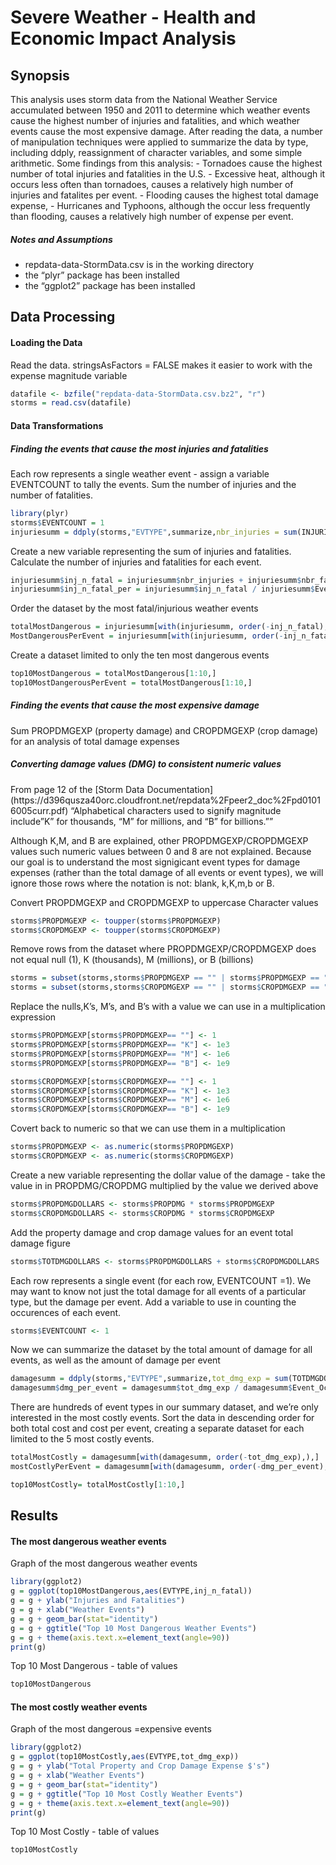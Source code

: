 Severe Weather - Health and Economic Impact Analysis
====================================================

## Synopsis
This analysis uses storm data from the National Weather Service accumulated between 1950 and 2011 to determine which weather events cause the highest number of injuries and fatalities, and which weather events cause the most expensive damage. After reading the data, a number of manipulation techniques were applied to summarize the data by type, including ddply, reassignment of character variables, and some simple arithmetic. 
Some findings from this analysis:
-  Tornadoes cause the highest number of total injuries and fatalities in the U.S.
-  Excessive heat, although it occurs less often than tornadoes, causes a relatively high number of injuries and fatalites per event.
-  Flooding causes the highest total damage expense, 
-  Hurricanes and Typhoons, although the occur less frequently than flooding, causes a relatively high number of expense per event.  

#####  Notes and Assumptions
- repdata-data-StormData.csv is in the working directory
- the "plyr" package has been installed
- the "ggplot2" package has been installed

## Data Processing

#### Loading the Data

Read the data.  stringsAsFactors = FALSE makes it easier to work with the expense magnitude variable
```r
datafile <- bzfile("repdata-data-StormData.csv.bz2", "r")
storms = read.csv(datafile)
```

#### Data Transformations

##### Finding the events that cause the most injuries and fatalities
Each row represents a single weather event - assign a variable EVENTCOUNT to tally the events.  Sum the number of injuries and the number of fatalities.
```r
library(plyr)
storms$EVENTCOUNT = 1
injuriesumm = ddply(storms,"EVTYPE",summarize,nbr_injuries = sum(INJURIES),nbr_fatalities = sum(FATALITIES),Event_Occurrences = sum(EVENTCOUNT))
```

Create a new variable representing the sum of injuries and fatalities.  Calculate the number of injuries and fatalities for each event. 
```r
injuriesumm$inj_n_fatal = injuriesumm$nbr_injuries + injuriesumm$nbr_fatalities
injuriesumm$inj_n_fatal_per = injuriesumm$inj_n_fatal / injuriesumm$Event_Occurrences
```

Order the dataset by the most fatal/injurious weather events
```r
totalMostDangerous = injuriesumm[with(injuriesumm, order(-inj_n_fatal),),]
MostDangerousPerEvent = injuriesumm[with(injuriesumm, order(-inj_n_fatal_per),),]
```

Create a dataset limited to only the ten most dangerous events
```r
top10MostDangerous = totalMostDangerous[1:10,]
top10MostDangerousPerEvent = totalMostDangerous[1:10,]
```

##### Finding the events that cause the most expensive damage

Sum PROPDMGEXP (property damage) and CROPDMGEXP (crop damage) for an analysis of total damage expenses

##### Converting damage values (DMG) to consistent numeric values 
From page 12 of the [Storm Data Documentation] (https://d396qusza40orc.cloudfront.net/repdata%2Fpeer2_doc%2Fpd01016005curr.pdf) "Alphabetical characters used to signify magnitude include "K" for thousands, "M" for millions, and "B" for billions.""

Although K,M, and B are explained, other PROPDMGEXP/CROPDMGEXP values such numeric values between 0 and 8 are not explained.  Because our goal is to understand the most signigicant event types for damage expenses (rather than the total damage of all events or event types), we will ignore those rows where the notation is not: blank, k,K,m,b or B. 

Convert PROPDMGEXP and CROPDMGEXP to uppercase Character values
```r
storms$PROPDMGEXP <- toupper(storms$PROPDMGEXP)
storms$CROPDMGEXP <- toupper(storms$CROPDMGEXP)
```

Remove rows from the dataset where PROPDMGEXP/CROPDMGEXP does not equal null (1), K (thousands), M (millions), or B (billions)
```r
storms = subset(storms,storms$PROPDMGEXP == "" | storms$PROPDMGEXP == "K" | storms$PROPDMGEXP == "M"  | storms$PROPDMGEXP == "B")
storms = subset(storms,storms$CROPDMGEXP == "" | storms$CROPDMGEXP == "K" | storms$CROPDMGEXP == "M"  | storms$CROPDMGEXP == "B")
```

Replace the nulls,K's, M's, and B's with a value we can use in a multiplication expression
```r
storms$PROPDMGEXP[storms$PROPDMGEXP== ""] <- 1
storms$PROPDMGEXP[storms$PROPDMGEXP== "K"] <- 1e3
storms$PROPDMGEXP[storms$PROPDMGEXP== "M"] <- 1e6
storms$PROPDMGEXP[storms$PROPDMGEXP== "B"] <- 1e9

storms$CROPDMGEXP[storms$CROPDMGEXP== ""] <- 1
storms$CROPDMGEXP[storms$CROPDMGEXP== "K"] <- 1e3
storms$CROPDMGEXP[storms$CROPDMGEXP== "M"] <- 1e6
storms$CROPDMGEXP[storms$CROPDMGEXP== "B"] <- 1e9
```

Covert back to numeric so that we can use them in a multiplication
```r
storms$PROPDMGEXP <- as.numeric(storms$PROPDMGEXP)
storms$CROPDMGEXP <- as.numeric(storms$CROPDMGEXP)
```

Create a new variable representing the dollar value of the damage - take the value in in PROPDMG/CROPDMG multiplied by the value we derived above
```r
storms$PROPDMGDOLLARS <- storms$PROPDMG * storms$PROPDMGEXP
storms$CROPDMGDOLLARS <- storms$CROPDMG * storms$CROPDMGEXP
```

Add the property damage and crop damage values for an event total damage figure
```r
storms$TOTDMGDOLLARS <- storms$PROPDMGDOLLARS + storms$CROPDMGDOLLARS
```

Each row represents a single event (for each row, EVENTCOUNT =1).  We may want to know not just the total damage for all events of a particular type, but the damage per event.  Add a variable to use in counting the occurences of each event. 
```r
storms$EVENTCOUNT <- 1
```

Now we can summarize the dataset by the total amount of damage for all events, as well as the amount of damage per event
```r
damagesumm = ddply(storms,"EVTYPE",summarize,tot_dmg_exp = sum(TOTDMGDOLLARS),Event_Occurrences = sum(EVENTCOUNT))
damagesumm$dmg_per_event = damagesumm$tot_dmg_exp / damagesumm$Event_Occurrences
```

There are hundreds of event types in our summary dataset, and we're only interested in the most costly events. Sort the data in descending order for both total cost and cost per event, creating a separate dataset for each limited to the 5 most costly events.
```r
totalMostCostly = damagesumm[with(damagesumm, order(-tot_dmg_exp),),]
mostCostlyPerEvent = damagesumm[with(damagesumm, order(-dmg_per_event),),]
```

```r
top10MostCostly= totalMostCostly[1:10,]
```

## Results

#### The most dangerous weather events

Graph of the most dangerous weather events
```r
library(ggplot2)
g = ggplot(top10MostDangerous,aes(EVTYPE,inj_n_fatal))
g = g + ylab("Injuries and Fatalities")
g = g + xlab("Weather Events")
g = g + geom_bar(stat="identity")
g = g + ggtitle("Top 10 Most Dangerous Weather Events")
g = g + theme(axis.text.x=element_text(angle=90))
print(g)
```

Top 10 Most Dangerous - table of values
```r
top10MostDangerous
```

#### The most costly weather events

Graph of the most dangerous =expensive events
```r
library(ggplot2)
g = ggplot(top10MostCostly,aes(EVTYPE,tot_dmg_exp))
g = g + ylab("Total Property and Crop Damage Expense $'s")
g = g + xlab("Weather Events")
g = g + geom_bar(stat="identity")
g = g + ggtitle("Top 10 Most Costly Weather Events")
g = g + theme(axis.text.x=element_text(angle=90))
print(g)
```


Top 10 Most Costly - table of values
```r
top10MostCostly
```